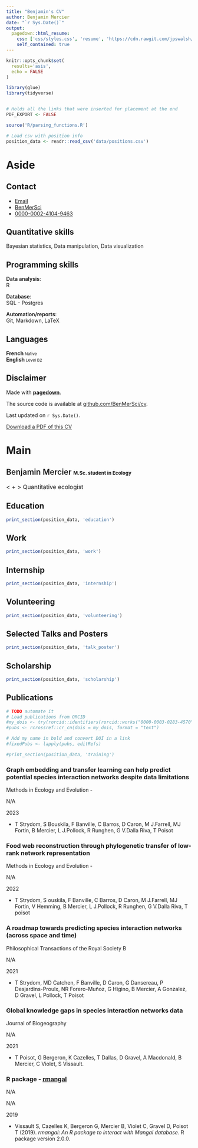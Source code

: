 ```yaml
---
title: "Benjamin's CV"
author: Benjamin Mercier
date: "`r Sys.Date()`"
output:
  pagedown::html_resume:
    css: ['css/styles.css', 'resume', 'https://cdn.rawgit.com/jpswalsh/academicons/master/css/academicons.min.css']
    self_contained: true
---
```


```r
knitr::opts_chunk$set(
  results='asis',
  echo = FALSE
)

library(glue)
library(tidyverse)


# Holds all the links that were inserted for placement at the end
PDF_EXPORT <- FALSE

source('R/parsing_functions.R')

# Load csv with position info
position_data <- readr::read_csv('data/positions.csv')
```


Aside
================================================================================

Contact {#contact}
--------------------------------------------------------------------------------
- <i class="fa fa-envelope"></i> <a href="mailto:benjamin.b.mercier@usherbrooke.ca">Email</a>
- <i class="fa fa-github"></i> [BenMerSci](https://github.com/BenMerSci)
- <i class="ai ai-orcid"></i> [0000-0002-4104-9463](https://orcid.org/0000-0002-4104-9463)


Quantitative skills
------------------------------------

Bayesian statistics, Data manipulation, Data visualization


Programming skills
------------------------------------

<span style="font-weight:600;">Data analysis</span>: <br>R<br>

<span style="font-weight:600;">Database</span>: <br>SQL - Postgres<br>

<span style="font-weight:600;">Automation/reports</span>: <br>Git, Markdown, LaTeX<br> 


Languages
------------------------------------

**French**<span style="font-size:11px;"> Native</span><br>
**English**<span style="font-size:11px;"> Level B2</span><br>


Disclaimer {#disclaimer}
--------------------------------------------------------------------------------

Made with [**pagedown**](https://github.com/rstudio/pagedown).

The source code is available at [github.com/BenMerSci/cv](https://github.com/BenMerSci/cv).

Last updated on `r Sys.Date()`.

[<i class='fas fa-download'></i> Download a PDF of this CV](https://BenMerSci.github.io/cv/BenMerSci.pdf)


Main
================================================================================

 <span style="font-weight:600">Benjamin Mercier</span> <span style="font-size: 13px;">M.Sc. student in Ecology</span>{#title}
--------------------------------------------------------------------------------


<span style="font-size: 1rem;">< <i class="fa fa-bar-chart"></i> + <i class="fa fa-laptop"></i> > Quantitative ecologist </span>


Education {data-icon=graduation-cap data-concise=true}
--------------------------------------------------------------------------------

```r
print_section(position_data, 'education')
```

Work {data-icon=laptop}
--------------------------------------------------------------------------------

```r
print_section(position_data, 'work')
```

Internship {data-icon=laptop}
--------------------------------------------------------------------------------

```r
print_section(position_data, 'internship')
```


Volunteering {data-icon=chalkboard-teacher}
--------------------------------------------------------------------------------

```r
print_section(position_data, 'volunteering')
```

Selected Talks and Posters {data-icon=chalkboard-teacher}
--------------------------------------------------------------------------------

```r
print_section(position_data, 'talk_poster')
```

Scholarship {data-icon=certificate}
--------------------------------------------------------------------------------

```r
print_section(position_data, 'scholarship')
```


Publications {data-icon=book}
--------------------------------------------------------------------------------

```r
# TODO automate it 
# Load publications from ORCID
#my_dois <- try(rorcid::identifiers(rorcid::works("0000-0003-0283-4570")))
#pubs <- rcrossref::cr_cn(dois = my_dois, format = "text")

# Add my name in bold and convert DOI in a link
#fixedPubs <- lapply(pubs, editRefs)

#print_section(position_data, 'training')
```

### Graph embedding and transfer learning can help predict potential species interaction networks despite data limitations

Methods in Ecology and Evolution - <a href=" https://doi.org/10.1111/2041-210X.14228"><i class="ai ai-doi"></i></a>

N/A

2023

- T Strydom, S Bouskila, F Banville, C Barros, D Caron, M J.Farrell, MJ Fortin, B Mercier, L J.Pollock, R Runghen, G V.Dalla Riva, T Poisot

### Food web reconstruction through phylogenetic transfer of low-rank network representation

Methods in Ecology and Evolution - <a href="https://doi.org/10.1111/2041-210X.13835"><i class="ai ai-doi"></i></a>

N/A

2022

- T Strydom, S ouskila, F Banville, C Barros, D Caron, M J.Farrell, MJ Fortin, V Hemming, B Mercier, L J.Pollock, R Runghen, G V.Dalla Riva, T poisot

### A roadmap towards predicting species interaction networks (across space and time)

Philosophical Transactions of the Royal Society B <a href="https://doi.org/10.1098/rstb.2021.0063"><i class="ai ai-doi"></i></a>

N/A

2021

- T Strydom, MD Catchen, F Banville, D Caron, G Dansereau, P Desjardins-Proulx, NR Forero-Muñoz, G Higino, B Mercier, A Gonzalez, D Gravel, L Pollock, T Poisot

### Global knowledge gaps in species interaction networks data

Journal of Biogeography <a href="https://doi.org/10.1111/jbi.14127"><i class="ai ai-doi"></i></a>

N/A

2021

- T Poisot, G Bergeron, K Cazelles, T Dallas, D Gravel, A Macdonald, B Mercier, C Violet, S Vissault.

### R package - [rmangal](https://docs.ropensci.org/rmangal/)

N/A

N/A

2019

- Vissault S, Cazelles K, Bergeron G, Mercier B, Violet C, Gravel D,
Poisot T (2019). _rmangal: An R package to interact with Mangal
database_. R package version 2.0.0.

